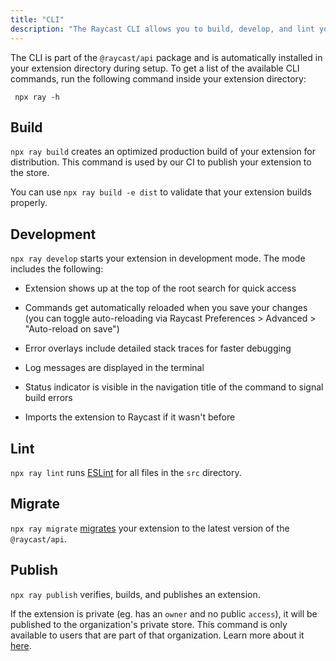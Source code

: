 ```yaml
---
title: "CLI"
description: "The Raycast CLI allows you to build, develop, and lint your extension."
---
```


The CLI is part of the `@raycast/api` package and is automatically installed in your extension directory during setup. To get a list of the available CLI commands, run the following command inside your extension directory:

```
 npx ray -h
```

## Build

`npx ray build` creates an optimized production build of your extension for distribution. This command is used by our CI to publish your extension to the store.

You can use `npx ray build -e dist` to validate that your extension builds properly.

## Development

`npx ray develop` starts your extension in development mode. The mode includes the following:

* Extension shows up at the top of the root search for quick access

* Commands get automatically reloaded when you save your changes (you can toggle auto-reloading via Raycast Preferences > Advanced > "Auto-reload on save")

* Error overlays include detailed stack traces for faster debugging

* Log messages are displayed in the terminal

* Status indicator is visible in the navigation title of the command to signal build errors

* Imports the extension to Raycast if it wasn't before

## Lint

`npx ray lint` runs [ESLint](http://eslint.org) for all files in the `src` directory.

## Migrate

`npx ray migrate` [migrates](/migration) your extension to the latest version of the `@raycast/api`.

## Publish

`npx ray publish` verifies, builds, and publishes an extension.

If the extension is private (eg. has an `owner` and no public `access`), it will be published to the organization's private store. This command is only available to users that are part of that organization. Learn more about it [here](/teams/getting-started).
